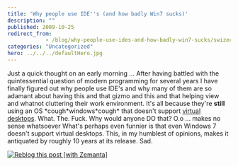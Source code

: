 ```yaml
---
title: 'Why people use IDE''s (and how badly Win7 sucks)'
description: ""
published: 2009-10-25
redirect_from: 
            - /blog/why-people-use-ides-and-how-badly-win7-sucks/swizec/785
categories: "Uncategorized"
hero: ../../../defaultHero.jpg
---
```


Just a quick thought on an early morning ... After having battled with the quintessential question of modern programming for several years I have finally figured out why people use IDE's and why many of them are so adamant about having this and that gizmo and this and that helping view and whatnot cluttering their work environment. It's all because they're **still** using an OS \*cough\*windows\*cough\* that doesn't support [virtual desktops](http://en.wikipedia.org/wiki/Virtual_desktop "Virtual desktop"). What. The. Fuck. Why would anyone DO that? O.o ... makes no sense whatsoever What's perhaps even funnier is that even Windows 7 doesn't support virtual desktops. This, in my humblest of opinions, makes it antiquated by roughly 10 years at its release. Sad.

[![Reblog this post \[with Zemanta\]](http://img.zemanta.com/reblog_e.png?x-id=d8f787f4-4619-47d5-84f7-b28903f389a6)](http://reblog.zemanta.com/zemified/d8f787f4-4619-47d5-84f7-b28903f389a6/ "Reblog this post \[with Zemanta]")
